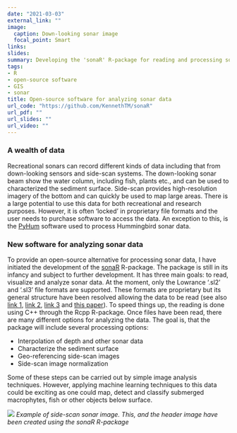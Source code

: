 ```yaml
---
date: "2021-03-03"
external_link: ""
image: 
  caption: Down-looking sonar image
  focal_point: Smart
links:
slides: 
summary: Developing the 'sonaR' R-package for reading and processing sonar data
tags:
- R
- open-source software
- GIS
- sonar
title: Open-source software for analyzing sonar data
url_code: "https://github.com/KennethTM/sonaR"
url_pdf: ""
url_slides: ""
url_video: ""
---
```


### A wealth of data

Recreational sonars can record different kinds of data including that from down-looking sensors and side-scan systems. The down-looking sonar beam show the water column, including fish, plants etc., and can be used to characterized the sediment surface. Side-scan provides high-resolution imagery of the bottom and can quickly be used to map large areas. There is a large potential to use this data for both recreational and research purposes. However, it is often 'locked' in proprietary file formats and the user needs to purchase software to access the data. An exception to this, is the [PyHum](https://github.com/dbuscombe-usgs/PyHum) software used to process Hummingbird sonar data.

### New software for analyzing sonar data

To provide an open-source alternative for processing sonar data, I have initiated the development of the [sonaR](https://github.com/KennethTM/sonaR) R-package. The package is still in its infancy and subject to further development. It has three main goals: to read, visualize and analyze sonar data. At the moment, only the Lowrance '.sl2' and '.sl3' file formats are supported. These formats are proprietary but its general structure have been resolved allowing the data to be read (see also [link 1](https://github.com/hrbrmstr/arabia), [link 2](https://github.com/opensounder/sounder-log-formats), [link 3](https://github.com/opensounder/python-sllib) and [this paper](https://www.mdpi.com/2220-9964/9/3/149)). To speed things up, the reading is done using C++ through the Rcpp R-package. Once files have been read, there are many different options for analyzing the data. The goal is, that the package will include several processing options:

  * Interpolation of depth and other sonar data
  * Characterize the sediment surface 
  * Geo-referencing side-scan images
  * Side-scan image normalization

Some of these steps can be carried out by simple image analysis techniques. However, applying machine learning techniques to this data could be exciting as one could map, detect and classify submerged macrophytes, fish or other objects below surface.

![](/img/sidescan_cut.png)
*Example of side-scan sonar image. This, and the header image have been created using the sonaR R-package*
